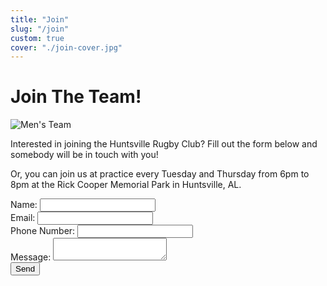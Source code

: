```yaml
---
title: "Join"
slug: "/join"
custom: true
cover: "./join-cover.jpg"
---
```


<div style={{ margin: `0 auto`, maxWidth: `70ch`, padding: `2rem` }}>

<h1 data-testid="page-title">Join The Team!</h1>

</div>

![Men's Team](./mens-team-join.jpeg)

<div style={{ margin: `0 auto`, maxWidth: `70ch` }}>

Interested in joining the Huntsville Rugby Club? Fill out the form below and somebody will be in touch with you!

Or, you can join us at practice every Tuesday and Thursday from 6pm to 8pm at the Rick Cooper Memorial Park in Huntsville, AL.

<div style={{ display: `flex`,
    flexWrap: `wrap`,
    marginTop: `3rem`, 
    textDecoration: `none`,
    border: `1px solid #eaeaea`,
    padding: `1rem`,
    borderRadius: `10px`}}>

  <form
    name="sponsor"
    method="post"
    data-netlify="true"
    netlify-honeypot="bot-field"
    style={{ minWidth: `100%` }}
  >
    <input type="hidden" name="bot-field" />
    <div>
      Name: <input type="text" name="name" style={{ minWidth: `100%` }}/>
    </div>
    <div>
      <label>
        Email: <input type="email" name="email" style={{ minWidth: `100%` }}/>
      </label>
    </div>
    <div>
      <label>
        Phone Number: <input type="tel" name="phone" style={{ minWidth: `100%` }}/>
      </label>
    </div>
    <div>
      <label>
        Message: <textarea name="message" style={{ minWidth: `100%` }}></textarea>
      </label>
    </div>
    <div>
      <button type="submit">Send</button>
    </div>
  </form>
</div>

</div>

